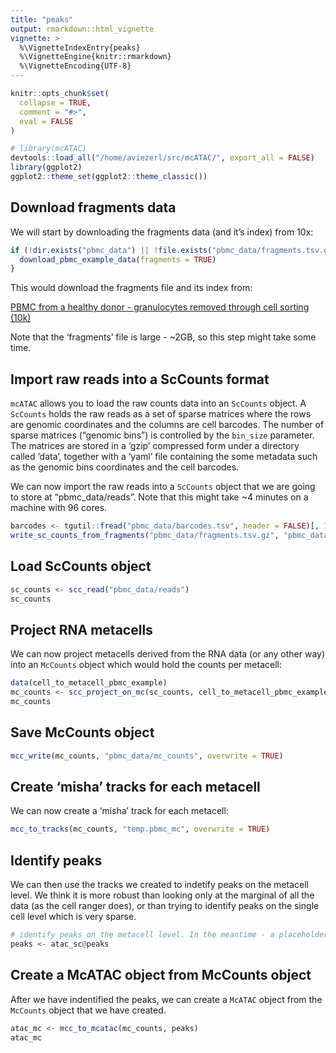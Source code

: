 ```yaml
---
title: "peaks"
output: rmarkdown::html_vignette
vignette: >
  %\VignetteIndexEntry{peaks}
  %\VignetteEngine{knitr::rmarkdown}
  %\VignetteEncoding{UTF-8}
---
```


```r
knitr::opts_chunk$set(
  collapse = TRUE,
  comment = "#>",
  eval = FALSE
)
```

```r
# library(mcATAC)
devtools::load_all("/home/aviezerl/src/mcATAC/", export_all = FALSE)
library(ggplot2)
ggplot2::theme_set(ggplot2::theme_classic())
```

## Download fragments data

We will start by downloading the fragments data (and it's index) from 10x:

```r
if (!dir.exists("pbmc_data") || !file.exists("pbmc_data/fragments.tsv.gz") || !file.exists("pbmc_data/fragments.tsv.gz.tbi")){
  download_pbmc_example_data(fragments = TRUE)
}
```

This would download the fragments file and its index from:

[PBMC from a healthy donor - granulocytes removed through cell sorting (10k)](https://support.10xgenomics.com/single-cell-multiome-atac-gex/datasets/1.0.0/pbmc_granulocyte_sorted_10k?)

Note that the 'fragments' file is large - ~2GB, so this step might take some time. 

## Import raw reads into a ScCounts format

`mcATAC` allows you to load the raw counts data into an `ScCounts` object. A `ScCounts` holds the raw reads as a set of sparse matrices where the rows are genomic coordinates and the columns are cell barcodes. The number of sparse matrices ("genomic bins") is controlled by the `bin_size` parameter. The matrices are stored in a 'gzip' compressed form under a directory called 'data', together with a 'yaml' file containing the some metadata such as the genomic bins coordinates and the cell barcodes.

We can now import the raw reads into a `ScCounts` object that we are going to store at "pbmc_data/reads". Note that this might take ~4 minutes on a machine with 96 cores. 
  
```r
barcodes <- tgutil::fread("pbmc_data/barcodes.tsv", header = FALSE)[, 1]
write_sc_counts_from_fragments("pbmc_data/fragments.tsv.gz", "pbmc_data/reads", cell_names = barcodes, genome = "hg38", overwrite = TRUE)
```

## Load ScCounts object

```r
sc_counts <- scc_read("pbmc_data/reads")
sc_counts
```

## Project RNA metacells

We can now project metacells derived from the RNA data (or any other way) into an `McCounts` object which would hold the counts per metacell: 

```r
data(cell_to_metacell_pbmc_example)
mc_counts <- scc_project_on_mc(sc_counts, cell_to_metacell_pbmc_example)
mc_counts
```

## Save McCounts object

```r
mcc_write(mc_counts, "pbmc_data/mc_counts", overwrite = TRUE)
```

## Create 'misha' tracks for each metacell 

We can now create a 'misha' track for each metacell:

```r
mcc_to_tracks(mc_counts, "temp.pbmc_mc", overwrite = TRUE)
```

## Identify peaks

We can then use the tracks we created to indetify peaks on the metacell level. We think it is more robust than looking only at the marginal of all the data (as the cell ranger does), or than trying to identify peaks on the single cell level which is very sparse. 

```r
# identify peaks on the metacell level. In the meantime - a placeholder using the ScATAC peaks
peaks <- atac_sc@peaks
```

## Create a McATAC object from McCounts object 

After we have indentified the peaks, we can create a `McATAC` object from the `McCounts` object that we have created.

```r
atac_mc <- mcc_to_mcatac(mc_counts, peaks)
atac_mc
```




